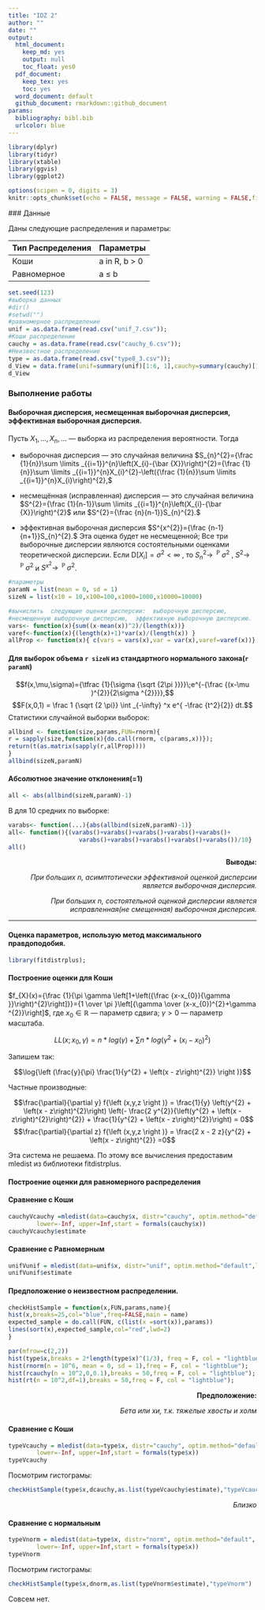 ```yaml
---
title: "IDZ 2"
author: ""
date: ""
output:
  html_document:
    keep_md: yes
    output: null
    toc_float: yes0
  pdf_document:
    keep_tex: yes
    toc: yes
  word_document: default
  github_document: rmarkdown::github_document
params:
  bibliography: bibl.bib
  urlcolor: blue
---
```


```r
library(dplyr)
library(tidyr)
library(xtable)
library(ggvis)
library(ggplot2)

options(scipen = 0, digits = 3)
knitr::opts_chunk$set(echo = FALSE, message = FALSE, warning = FALSE,fig.path = "README_figs/README-")
```

<a name="Idz_2"></a>
### Данные

Даны следующие распределения и параметры:

Тип Распределения			      | Параметры
----------------------------|--------------
Коши						            | a in R, b > 0 
Равномерное				        	| a ≤ b

```r
set.seed(123)
#выборка данных
#dir()
#setwd("")
#равномерное распределение
unif = as.data.frame(read.csv("unif_7.csv"));
#Коши распределение
cauchy = as.data.frame(read.csv("cauchy_6.csv"));
#Неизвестное распределение
type = as.data.frame(read.csv("type8_3.csv"));
d_View = data.frame(unif=summary(unif)[1:6, 1],cauchy=summary(cauchy)[1:6, 1],type=summary(type)[1:6, 1])
d_View
```

### Выполнение работы

#### Выборочная дисперсия, несмещенная выборочная дисперсия, эффективная выборочная дисперсия.

Пусть $X_{1},\ldots ,X_{n},\ldots$  — выборка из распределения вероятности. Тогда

- выборочная дисперсия — это случайная величина $S_{n}^{2}={\frac  {1}{n}}\sum \limits _{{i=1}}^{n}\left(X_{i}-{\bar  {X}}\right)^{2}={\frac  {1}{n}}\sum \limits _{{i=1}}^{n}X_{i}^{2}-\left({\frac  {1}{n}}\sum \limits _{{i=1}}^{n}X_{i}\right)^{2},$

- несмещённая (исправленная) дисперсия — это случайная величина $S^{2}={\frac  {1}{n-1}}\sum \limits _{{i=1}}^{n}\left(X_{i}-{\bar  {X}}\right)^{2}$ или $S^{2}={\frac  {n}{n-1}}S_{n}^{2}.$

- эффективная выборочная дисперсия $S^{x^{2}}={\frac  {n-1}{n+1}}S_{n}^{2}.$ Эта оценка будет не несмещенной;
Все три выборочные дисперсии являются состоятельными оценками теоретической дисперсии. Если ${\mathrm  {D}}[X_{i}]=\sigma ^{2}<\infty$ , то $S_{n}^{2}\to ^{{\!\!\!\!\!\!{\mathbb  {P}}}}\;\sigma ^{2}$
, $S^{2}\to ^{{\!\!\!\!\!\!{\mathbb  {P}}}}\;\sigma ^{2}$ и $S^{x^{2}}\to ^{{\!\!\!\!\!\!{\mathbb  {P}}}}\;\sigma ^{2}$.

```r


#параметры
paramN = list(mean = 0, sd = 1)
sizeN = list(x10 = 10,x100=100,x1000=1000,x10000=10000)

#вычислить  следующие оценки дисперсии:  выборочную дисперсию, 
#несмещенную выборочную дисперсию,  эффективную выборочную дисперсию. 
vars<- function(x){sum((x-mean(x))^2)/(length(x))}
varef<-function(x){(length(x)+1)*var(x)/(length(x)) }
allProp <- function(x){ c(vars = vars(x),var = var(x),varef=varef(x))}


```

####	Для выборок объема `r sizeN` из стандартного нормального закона(`r paramN`)

$$f(x,\mu,\sigma)={\tfrac {1}{\sigma {\sqrt {2\pi }}}}\;e^{-{\frac {(x-\mu )^{2}}{2\sigma ^{2}}}},$$
$$F(x,0,1) = \frac 1 {\sqrt {2 \pi}} \int _{-\infty} ^x e^{ -\frac {t^2}{2}} dt.$$
Статистики случайной выборки выборок:

```r
allbind <- function(size,params,FUN=rnorm){
r = sapply(size,function(x){do.call(rnorm, c(params,x))});
return(t(as.matrix(sapply(r,allProp))))
}
allbind(sizeN,paramN)
```

#### Абсолютное значение отклонения(=1)

```r
all <- abs(allbind(sizeN,paramN)-1)
```

В для 10 средних по выборке:

```r
varabs<- function(...){abs(allbind(sizeN,paramN)-1)}
all<- function(){(varabs()+varabs()+varabs()+varabs()+varabs()+
                    varabs()+varabs()+varabs()+varabs()+varabs())/10}
all()
```

<p align="right"><b>Выводы:</b></p>
<p align="right"><i>При больших n, асимптотически эффективной оценкой дисперсии 
является выборочная дисперсия. </i></p></p>
<p align="right"><i>При больших n, состоятельной оценкой дисперсии 
является исправленная(не смещенная) выборочная дисперсия.</i></p></p>

----

#### Оценка параметров, использую метод максимального правдоподобия.

```r
library(fitdistrplus);
```

#### Построение оценки для Коши

$f_{X}(x)={\frac  {1}{\pi \gamma \left[1+\left({\frac  {x-x_{0}}{\gamma }}\right)^{2}\right]}}={1 \over \pi }\left[{\gamma  \over (x-x_{0})^{2}+\gamma ^{2}}\right]$, где ${\displaystyle x_{0}\in \mathbb {R} }$ — параметр сдвига; ${\displaystyle \gamma >0}$ — параметр масштаба.

$$LL(x;x_{0},\gamma)=n*log(\gamma)+\sum n*log(\gamma^2 + (x_{i}−x_{0})^ 2 )$$

Запишем так:

$$\log{\left (\frac{y}{\pi} \frac{1}{y^{2} + \left(x - z\right)^{2}} \right )}$$

Частные производные:

$$\frac{\partial}{\partial y} f{\left (x,y,z \right )} = \frac{1}{y} \left(y^{2} + \left(x - z\right)^{2}\right) \left(- \frac{2 y^{2}}{\left(y^{2} + \left(x - z\right)^{2}\right)^{2}} + \frac{1}{y^{2} + \left(x - z\right)^{2}}\right) = 0$$
$$\frac{\partial}{\partial z} f{\left (x,y,z \right )} = \frac{2 x - 2 z}{y^{2} + \left(x - z\right)^{2}} =0$$

Эта система не решаема. По этому все вычисления предоставим mledist из библиотеки fitdistrplus. 

#### Построение оценки для равномерного распределения


#### Сравнение с Коши

```r
cauchyVcauchy =mledist(data=cauchy$x, distr="cauchy", optim.method="default",
        lower=-Inf, upper=Inf,start = formals(cauchy$x))
cauchyVcauchy$estimate

```

#### Сравнение с Равномерным

```r
unifVunif = mledist(data=unif$x, distr="unif", optim.method="default",lower=-Inf, upper=Inf,start = formals(unif$x))
unifVunif$estimate
```


#### Предположение о неизвестном распределении.

```r
checkHistSample = function(x,FUN,params,name){
hist(x,breaks=25,col="blue",freq=FALSE,main = name)
expected_sample = do.call(FUN, c(list(x =sort(x)),params))
lines(sort(x),expected_sample,col="red",lwd=2)
}

par(mfrow=c(2,2))
hist(type$x,breaks = 2*length(type$x)^(1/3), freq = F, col = "lightblue");
hist(rnorm(n = 10^6, mean = 0, sd = 1),freq = F, col = "lightblue");
hist(rcauchy(n = 10^2,0,0.1),breaks = 50,freq = F, col = "lightblue");
hist(rt(n = 10^2,df=1),breaks = 50,freq = F, col = "lightblue");
```

<p align="right"><b>Предположение:</b></p>
<p align="right"><i>Бета или хи, т.к. тяжелые хвосты и холм</i></p></p>

#### Сравнение с Коши

```r
typeVcauchy = mledist(data=type$x, distr="cauchy", optim.method="default",
        lower=-Inf, upper=Inf,start = formals(type$x))
typeVcauchy
```
Посмотрим гистограмы:
```r
checkHistSample(type$x,dcauchy,as.list(typeVcauchy$estimate),"typeVcauchy")
```
<p align="right"><i>Близко</i></p></p>


#### Сравнение с нормальным

```r
typeVnorm = mledist(data=type$x, distr="norm", optim.method="default",
        lower=-Inf, upper=Inf,start = formals(type$x))
typeVnorm

```

Посмотрим гистограмы:
```r
checkHistSample(type$x,dnorm,as.list(typeVnorm$estimate),"typeVnorm")
```
Совсем нет.